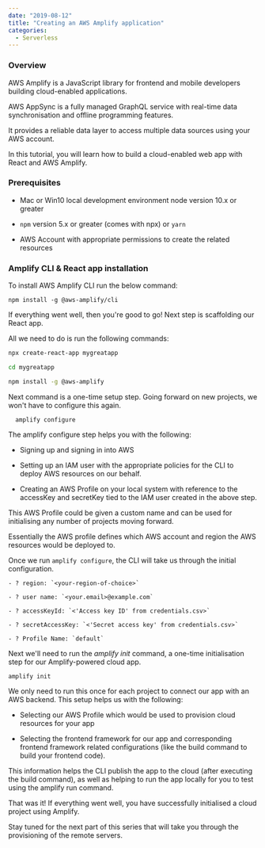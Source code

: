 ---
date: "2019-08-12"
title: "Creating an AWS Amplify application"
categories:
  - Serverless
---

### Overview

AWS Amplify is a JavaScript library for frontend and mobile developers building cloud-enabled applications.

AWS AppSync is a fully managed GraphQL service with real-time data synchronisation and offline programming features.  

It provides a reliable data layer to access multiple data sources using your AWS account. 

In this tutorial, you will learn how to build a cloud-enabled 
web app with React and AWS Amplify.

### Prerequisites

- Mac or Win10 local development environment node version 10.x or greater

- `npm` version 5.x or greater (comes with npx) or `yarn`

- AWS Account with appropriate permissions to create the related resources

### Amplify CLI &amp; React app installation

To install AWS Amplify CLI run the below command:

```shell
npm install -g @aws-amplify/cli
```
If everything went well, then you're good to go! Next step is scaffolding our React app.

All we need to do is run the following commands:

```bash
npx create-react-app mygreatapp

cd mygreatapp

npm install -g @aws-amplify

```
Next command is a one-time setup step.
Going forward on new projects, we won't have to configure this again. 

```shell
  amplify configure
```

The amplify configure step helps you with the following:

- Signing up and signing in into AWS

- Setting up an IAM user with the appropriate policies for the CLI to deploy AWS resources on our behalf. 

- Creating an AWS Profile on your local system with reference to the accessKey and secretKey tied to the IAM user created in the above step. 

This AWS Profile could be given a custom name and can be used for initialising any number of projects moving forward. 

Essentially the AWS profile defines which AWS account and region the AWS resources would be deployed to.

Once we run `amplify configure`, the CLI will take us through the initial configuration.

```shell
- ? region: `<your-region-of-choice>`

- ? user name: `<your.email>@example.com`

- ? accessKeyId: `<'Access key ID' from credentials.csv>`

- ? secretAccessKey: `<'Secret access key' from credentials.csv>`
  
- ? Profile Name: `default` 
```

Next we'll need to run the *amplify init* command, a one-time initialisation step for our Amplify-powered cloud app.

```shell
amplify init
```

We only need to run this once for each project to connect our app with an AWS backend. 
This setup helps us with the following:

- Selecting our AWS Profile which would be used to provision cloud resources for your app

- Selecting the frontend framework for our app and corresponding frontend framework related configurations (like the build command to build your frontend code). 

This information helps the CLI publish the app to the cloud (after executing the build command), as well as helping to run the app locally for you to test using the amplify run command.

That was it! If everything went well, you have successfully
initialised a cloud project using Amplify. 

Stay tuned for the next part of this series that will take you through the provisioning of the remote servers.
